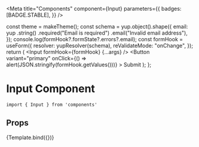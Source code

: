
<Meta
  title="Components"
  component={Input}
  parameters={{
    badges: [BADGE.STABLE],
  }}
/>

  const theme = makeTheme();
  const schema = yup.object().shape({
    email: yup
      .string()
      .required("Email is required")
      .email("Invalid email address"),
  });
  console.log(formHook?.formState?.errors?.email);
  const formHook = useForm({
    resolver: yupResolver(schema),
    reValidateMode: "onChange",
  });
  return (
    <ThemeProvider theme={theme}>
      <Input formHook={formHook} {...args} />
      <Button
        variant="primary"
        onClick={() => alert(JSON.stringify(formHook.getValues()))}
      >
        Submit
      </Button>
    </ThemeProvider>
  );
};

# Input Component

```
import { Input } from 'components'
```

## Props

<ArgsTable of={Input} />

<Canvas>
  <Story
    name="Input"
    args={{
      formInputName: "email",
    }}
  >
    {Template.bind({})}
  </Story>
</Canvas>
